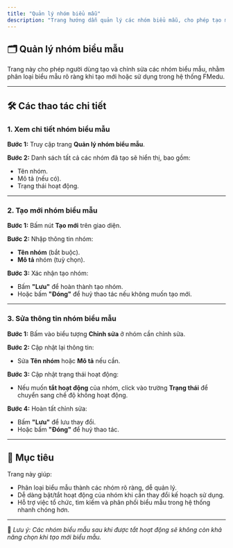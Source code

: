 ```yaml
---
title: "Quản lý nhóm biểu mẫu"
description: "Trang hướng dẫn quản lý các nhóm biểu mẫu, cho phép tạo mới, chỉnh sửa và cập nhật trạng thái hoạt động trong hệ thống FMedu."
---
```


## 🗂️ Quản lý nhóm biểu mẫu

Trang này cho phép người dùng tạo và chỉnh sửa các nhóm biểu mẫu, nhằm phân loại biểu mẫu rõ ràng khi tạo mới hoặc sử dụng trong hệ thống FMedu.

---

## 🛠️ Các thao tác chi tiết

### 1. Xem chi tiết nhóm biểu mẫu

**Bước 1:** Truy cập trang **Quản lý nhóm biểu mẫu**.

**Bước 2:** Danh sách tất cả các nhóm đã tạo sẽ hiển thị, bao gồm:
- Tên nhóm.
- Mô tả (nếu có).
- Trạng thái hoạt động.

---

### 2. Tạo mới nhóm biểu mẫu

**Bước 1:** Bấm nút **Tạo mới** trên giao diện.

**Bước 2:** Nhập thông tin nhóm:
- **Tên nhóm** (bắt buộc).
- **Mô tả** nhóm (tuỳ chọn).

**Bước 3:** Xác nhận tạo nhóm:
- Bấm **"Lưu"** để hoàn thành tạo nhóm.
- Hoặc bấm **"Đóng"** để huỷ thao tác nếu không muốn tạo mới.

---

### 3. Sửa thông tin nhóm biểu mẫu

**Bước 1:** Bấm vào biểu tượng **Chỉnh sửa** ở nhóm cần chỉnh sửa.

**Bước 2:** Cập nhật lại thông tin:
- Sửa **Tên nhóm** hoặc **Mô tả** nếu cần.

**Bước 3:** Cập nhật trạng thái hoạt động:
- Nếu muốn **tắt hoạt động** của nhóm, click vào trường **Trạng thái** để chuyển sang chế độ không hoạt động.

**Bước 4:** Hoàn tất chỉnh sửa:
- Bấm **"Lưu"** để lưu thay đổi.
- Hoặc bấm **"Đóng"** để huỷ thao tác.

---

## 🎯 Mục tiêu

Trang này giúp:

- Phân loại biểu mẫu thành các nhóm rõ ràng, dễ quản lý.
- Dễ dàng bật/tắt hoạt động của nhóm khi cần thay đổi kế hoạch sử dụng.
- Hỗ trợ việc tổ chức, tìm kiếm và phân phối biểu mẫu trong hệ thống nhanh chóng hơn.

---

📍 *Lưu ý: Các nhóm biểu mẫu sau khi được tắt hoạt động sẽ không còn khả năng chọn khi tạo mới biểu mẫu.*

